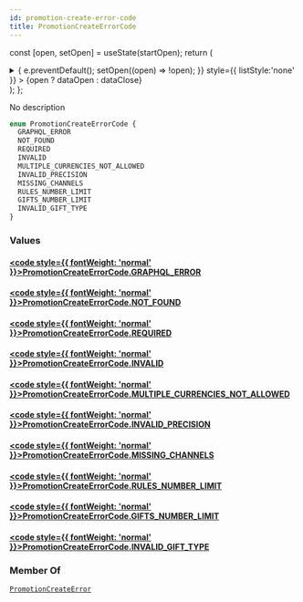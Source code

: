 ```yaml
---
id: promotion-create-error-code
title: PromotionCreateErrorCode
---
```






const [open, setOpen] = useState(startOpen);
return (
<details {...(open ? { open: true } : {})} className="details" style={{ border:'none', boxShadow:'none', background:'var(--ifm-background-color)' }}>
<summary
onClick={(e) => {
e.preventDefault();
setOpen((open) => !open);
}}
style={{ listStyle:'none' }} >
{open ? dataOpen : dataClose}
</summary>
{open && children}
</details>
);
};

No description

```graphql
enum PromotionCreateErrorCode {
  GRAPHQL_ERROR
  NOT_FOUND
  REQUIRED
  INVALID
  MULTIPLE_CURRENCIES_NOT_ALLOWED
  INVALID_PRECISION
  MISSING_CHANNELS
  RULES_NUMBER_LIMIT
  GIFTS_NUMBER_LIMIT
  INVALID_GIFT_TYPE
}
```

### Values

#### [<code style={{ fontWeight: 'normal' }}>PromotionCreateErrorCode.<b>GRAPHQL_ERROR</b></code>](#)

#### [<code style={{ fontWeight: 'normal' }}>PromotionCreateErrorCode.<b>NOT_FOUND</b></code>](#)

#### [<code style={{ fontWeight: 'normal' }}>PromotionCreateErrorCode.<b>REQUIRED</b></code>](#)

#### [<code style={{ fontWeight: 'normal' }}>PromotionCreateErrorCode.<b>INVALID</b></code>](#)

#### [<code style={{ fontWeight: 'normal' }}>PromotionCreateErrorCode.<b>MULTIPLE_CURRENCIES_NOT_ALLOWED</b></code>](#)

#### [<code style={{ fontWeight: 'normal' }}>PromotionCreateErrorCode.<b>INVALID_PRECISION</b></code>](#)

#### [<code style={{ fontWeight: 'normal' }}>PromotionCreateErrorCode.<b>MISSING_CHANNELS</b></code>](#)

#### [<code style={{ fontWeight: 'normal' }}>PromotionCreateErrorCode.<b>RULES_NUMBER_LIMIT</b></code>](#)

#### [<code style={{ fontWeight: 'normal' }}>PromotionCreateErrorCode.<b>GIFTS_NUMBER_LIMIT</b></code>](#)

#### [<code style={{ fontWeight: 'normal' }}>PromotionCreateErrorCode.<b>INVALID_GIFT_TYPE</b></code>](#)

### Member Of

[`PromotionCreateError`](../../../api-reference/miscellaneous/objects/promotion-create-error.mdx) <Badge class="badge badge--secondary" text="object"/>
